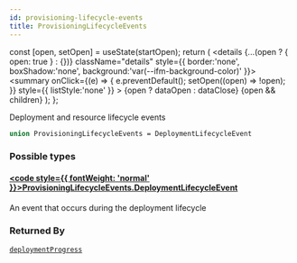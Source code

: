 ```yaml
---
id: provisioning-lifecycle-events
title: ProvisioningLifecycleEvents
---
```









  const [open, setOpen] = useState(startOpen);
  return (
    <details {...(open ? { open: true } : {})} className="details" style={{ border:'none', boxShadow:'none', background:'var(--ifm-background-color)' }}>
      <summary
        onClick={(e) => {
          e.preventDefault();
          setOpen((open) => !open);
        }}
        style={{ listStyle:'none' }}
      >
      {open ? dataOpen : dataClose}
      </summary>
      {open && children}
    </details>
  );
};








Deployment and resource lifecycle events


```graphql
union ProvisioningLifecycleEvents = DeploymentLifecycleEvent
```




### Possible types

#### [<code style={{ fontWeight: 'normal' }}>ProvisioningLifecycleEvents.<b>DeploymentLifecycleEvent</b></code>](/swapi/types/objects/deployment-lifecycle-event.mdx) <Badge class="badge badge--secondary " text="object"/> 
An event that occurs during the deployment lifecycle






### Returned By

[`deploymentProgress`](/swapi/operations/subscriptions/deployment-progress.mdx)  <Badge class="badge badge--secondary badge--relation" text="subscription"/>